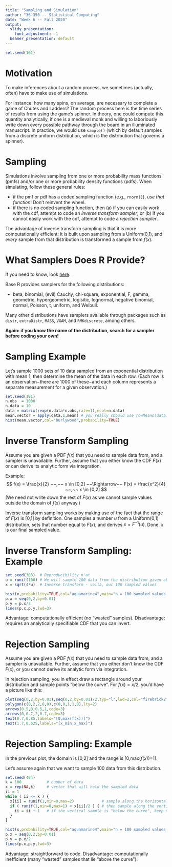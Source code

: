 ```yaml
---
title: "Sampling and Simulation"
author: "36-350 -- Statistical Computing"
date: "Week 6 -- Fall 2020"
output:
  slidy_presentation:
    font_adjustment: -1
  beamer_presentation: default
---
```


```r
set.seed(101)
```

Motivation
===

To make inferences about a random process, we sometimes (actually, often) have to make use of simulations.

For instance: how many spins, on average, are necessary to complete a game of Chutes and Ladders? The random process here is the time series of results from using the game's spinner. In theory, one could compute this quantity analytically, if one is a medieval monk and willing to laboriously write down every possible pathway through the board in an illuminated manuscript. In practice, we would use `sample()` (which by default samples from a discrete uniform distribution, which is the distribution that governs a spinner).

Sampling
===

Simulations involve sampling from one or more probability mass functions (pmfs) and/or one or more probability density functions (pdfs). When simulating, follow these general rules:

- if the pmf or pdf has a coded sampling function (e.g., `rnorm()`), *use that function*! Don't reinvent the wheel.
- if there is no coded sampling function, then (a) if you can easily work with the cdf, attempt to code an *inverse transform sampler*; or (b) if you cannot easily work with the cdf, attempt to code a *rejection sampler*. 

The advantage of inverse transform sampling is that it is more computationally efficient: it is built upon sampling from a Uniform(0,1), and *every* sample from that distribution is transformed a sample from $f(x)$.

What Samplers Does R Provide?
===

If you need to know, look [here](http://cran.r-project.org/web/views/Distributions.html).

Base R provides samplers for the following distributions:

- beta, binomial, (evil) Cauchy, chi-square, exponential, F, gamma, geometric, hypergeometric, logisitic, lognormal, negative binomial, normal, Poisson, t, uniform, and Weibull.

Many other distributions have samplers available through packages such as `distr`, `extraDistr`, `MASS`, `VGAM`, and `RMKdiscrete`, among others.

**Again: if you know the name of the distribution, search for a sampler before coding your own!**

Sampling Example
===

Let's sample 1000 sets of 10 data sampled from an exponential distribution with mean 1, then determine the mean of the data in each row. (Each row is an observation$-$there are 1000 of these$-$and each column represents a separate measurement for a given observation.)
```r
set.seed(101)
n.obs  = 1000
n.data = 10
data = matrix(rexp(n.data*n.obs,rate=1),ncol=n.data)
mean.vector = apply(data,1,mean) # you really should use rowMeans(data) here
hist(mean.vector,col="burlywood",probability=TRUE)
```

Inverse Transform Sampling
===

Assume you are given a PDF $f(x)$ that you need to sample data from, and a sampler is unavailable. Further, assume that you either know the CDF $F(x)$ or can derive its analytic form via integration.

Example:
$$
f(x) = \frac{x}{2} ~~,~~ x \in [0,2] ~~\Rightarrow~~ F(x) = \frac{x^2}{4} ~~,~~ x \in [0,2]
$$
(We need not write down the rest of $F(x)$ as we cannot sample values outside the domain of $f(x)$ anyway.)

Inverse transform sampling works by making use of the fact that the range of $F(x)$ is [0,1] by definition. One samples a number $u$ from a Uniform(0,1) distribution, sets that number equal to $F(x)$, and derives $x = F^{-1}(u)$. Done. $x$ is our final sampled value.

Inverse Transform Sampling: Example
===

```r
set.seed(303)  # Reproducibility n'at
u = runif(100) # We will sample 100 data from the distribution given above
x = sqrt(4*u)  # Inverse transform - voila, our 100 sampled values

hist(x,probability=TRUE,col="aquamarine4",main="n = 100 sampled values from f(x)=x/2",xlim=c(0,2))
p.x = seq(0,2,by=0.01)
p.y = p.x/2
lines(p.x,p.y,lwd=3)
```

Advantage: computationally efficient (no "wasted" samples). Disadvantage: requires an analytically specifiable CDF that you can invert.

Rejection Sampling
===

Assume you are given a PDF $f(x)$ that you need to sample data from, and a sampler is unavailable. Further, assume that you either don't know the CDF $F(x)$, or you cannot derive its analytic form via integration.

In rejection sampling, you in effect draw a rectangle around your distribution and sample points "below the curve". For $f(x) = x/2$, you'd have a picture like this:
```r
plot(seq(0,2,by=0.01),seq(0,2,by=0.01)/2,typ="l",lwd=2,col="firebrick2",xlab="x",ylab="f(x)")
polygon(c(0,2,2,0,0),c(0,0,1,1,0),lty=2)
arrows(0.5,0,0.5,1,code=3)
arrows(0,0.7,2,0.7,code=3)
text(0.7,0.85,labels="[0,max(f(x))]")
text(1.7,0.625,labels="[x_min,x_max]")
```

Rejection Sampling: Example
===

In the previous plot, the domain is [0,2] and the range is [0,max($f(x)$)=1].

Let's assume again that we want to sample 100 data from this distribution.
```r
set.seed(404)
k = 100           # number of data
x = rep(NA,k)     # vector that will hold the sampled data
ii = 1
while ( ii <= k ) {
  x[ii] = runif(1,min=0,max=2)            # sample along the horizontal direction
  if ( runif(1,min=0,max=1) < x[ii]/2 ) { # then sample along the vertical direction
    ii = ii + 1   # if the vertical sample is "below the curve", keep x[ii], increase index
  }
}

hist(x,probability=TRUE,col="aquamarine4",main="n = 100 sampled values from f(x)=x/2",xlim=c(0,2))
p.x = seq(0,2,by=0.01)
p.y = p.x/2
lines(p.x,p.y,lwd=3)
```

Advantage: straightforward to code. Disadvantage: computationally inefficient (many "wasted" samples that lie "above the curve").
